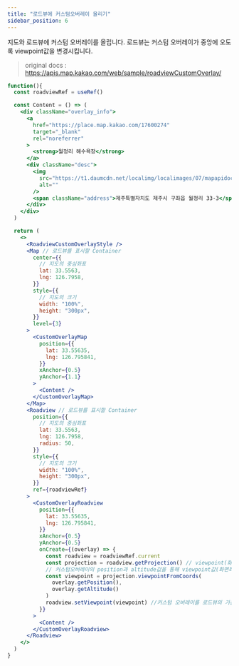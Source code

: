 ```yaml
---
title: "로드뷰에 커스텀오버레이 올리기"
sidebar_position: 6
---
```


지도와 로드뷰에 커스텀 오버레이를 올립니다. 로드뷰는 커스텀 오버레이가 중앙에 오도록 viewpoint값을 변경시킵니다.

> original docs : https://apis.map.kakao.com/web/sample/roadviewCustomOverlay/

```jsx live
function(){
  const roadviewRef = useRef()

  const Content = () => (
    <div className="overlay_info">
      <a
        href="https://place.map.kakao.com/17600274"
        target="_blank"
        rel="noreferrer"
      >
        <strong>월정리 해수욕장</strong>
      </a>
      <div className="desc">
        <img
          src="https://t1.daumcdn.net/localimg/localimages/07/mapapidoc/place_thumb.png"
          alt=""
        />
        <span className="address">제주특별자치도 제주시 구좌읍 월정리 33-3</span>
      </div>
    </div>
  )

  return (
    <>
      <RoadviewCustomOverlayStyle />
      <Map // 로드뷰를 표시할 Container
        center={{
          // 지도의 중심좌표
          lat: 33.5563,
          lng: 126.7958,
        }}
        style={{
          // 지도의 크기
          width: "100%",
          height: "300px",
        }}
        level={3}
      >
        <CustomOverlayMap
          position={{
            lat: 33.55635,
            lng: 126.795841,
          }}
          xAnchor={0.5}
          yAnchor={1.1}
        >
          <Content />
        </CustomOverlayMap>
      </Map>
      <Roadview // 로드뷰를 표시할 Container
        position={{
          // 지도의 중심좌표
          lat: 33.5563,
          lng: 126.7958,
          radius: 50,
        }}
        style={{
          // 지도의 크기
          width: "100%",
          height: "300px",
        }}
        ref={roadviewRef}
      >
        <CustomOverlayRoadview
          position={{
            lat: 33.55635,
            lng: 126.795841,
          }}
          xAnchor={0.5}
          yAnchor={0.5}
          onCreate={(overlay) => {
            const roadview = roadviewRef.current
            const projection = roadview.getProjection() // viewpoint(화면좌표)값을 추출할 수 있는 projection 객체를 가져옵니다.
            // 커스텀오버레이의 position과 altitude값을 통해 viewpoint값(화면좌표)를 추출합니다.
            const viewpoint = projection.viewpointFromCoords(
              overlay.getPosition(),
              overlay.getAltitude()
            )
            roadview.setViewpoint(viewpoint) //커스텀 오버레이를 로드뷰의 가운데에 오도록 로드뷰의 시점을 변화 시킵니다.
          }}
        >
          <Content />
        </CustomOverlayRoadview>
      </Roadview>
    </>
  )
}

```
